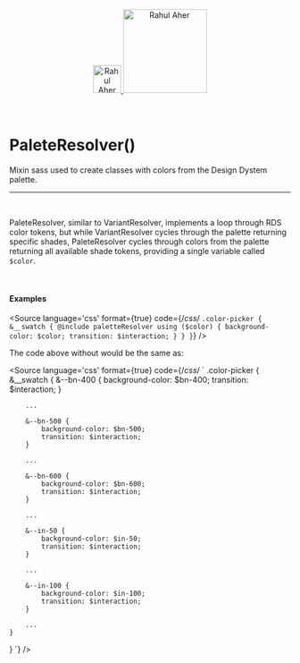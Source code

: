 
<Meta title="Utils/Sass/PaleteResolver()"/>

<div align="center" style={{display: 'flex'}}>
    <a href="https://rahulaher.netlify.app">
        <img src="https://rahulaher.netlify.app/img/logo/glyph-black-colored.svg" alt="Rahul Aher logo" width="50" />
        <img src="https://rahulaher.netlify.app/img/logo/word-black-colored.svg" alt="Rahul Aher" width="150" />
    </a>
    </a>
    </a>
</div>

<br />
<br />

# PaleteResolver()

Mixin sass used to create classes with colors from the Design Dystem palette.

<hr />
<br />

PaleteResolver, similar to VariantResolver, implements a loop through RDS color tokens,
but while VariantResolver cycles through the palette returning specific shades, PaleteResolver cycles through colors
from the palette returning all available shade tokens, providing a single variable called `$color`.

<br />

#### Examples

<Story name="PaleteResolver">
</Story>

<Source
	language='css'
	format={true}
	code={/*css*/ `
.color-picker {
	&__swatch {
		@include paletteResolver using ($color) {
			background-color: $color;
			transition: $interaction;
		}
	}
}
`}
/>

The code above without would be the same as:

<Source
	language='css'
	format={true}
	code={/*css*/ `
.color-picker {
	&__swatch {
		&--bn-400 {
			background-color: $bn-400;
			transition: $interaction;
		}
 
		...
 
		&--bn-500 {
			background-color: $bn-500;
			transition: $interaction;
		}
 
		...
 
		&--bn-600 {
			background-color: $bn-600;
			transition: $interaction;
		}
 
		...
 
		&--in-50 {
			background-color: $in-50;
			transition: $interaction;
		}
 
		...
 
		&--in-100 {
			background-color: $in-100;
			transition: $interaction;
		}
 
		...
	}
}
`}
/>
